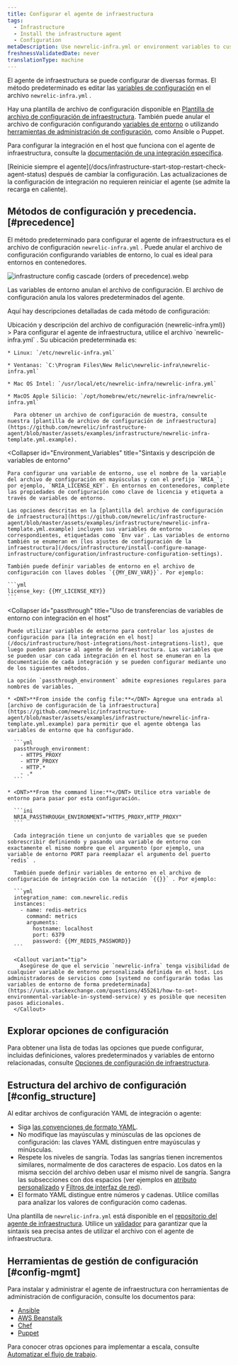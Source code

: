 ```yaml
---
title: Configurar el agente de infraestructura
tags:
  - Infrastructure
  - Install the infrastructure agent
  - Configuration
metaDescription: Use newrelic-infra.yml or environment variables to customize New Relic's infrastructure agent settings like license key or custom attributes.
freshnessValidatedDate: never
translationType: machine
---
```


El agente de infraestructura se puede configurar de diversas formas. El método predeterminado es editar las [variables de configuración](/docs/infrastructure/install-configure-infrastructure/configuration/infrastructure-configuration-settings) en el archivo `newrelic-infra.yml` .

Hay una plantilla de archivo de configuración disponible en [Plantilla de archivo de configuración de infraestructura](https://github.com/newrelic/infrastructure-agent/blob/master/assets/examples/infrastructure/newrelic-infra-template.yml.example). También puede anular el archivo de configuración configurando [variables de entorno](#Environment_Variables) o utilizando [herramientas de administración de configuración](#config-mgmt), como Ansible o Puppet.

Para configurar la integración en el host que funciona con el agente de infraestructura, consulte la [documentación de una integración específica](/docs/integrations/host-integrations/get-started/introduction-host-integrations).

<Callout variant="important">
  [Reinicie siempre el agente](/docs/infrastructure-start-stop-restart-check-agent-status) después de cambiar la configuración. Las actualizaciones de la configuración de integración no requieren reiniciar el agente (se admite la recarga en caliente).
</Callout>

## Métodos de configuración y precedencia. [#precedence]

El método predeterminado para configurar el agente de infraestructura es el archivo de configuración `newrelic-infra.yml` . Puede anular el archivo de configuración configurando variables de entorno, lo cual es ideal para entornos en contenedores.

<img
  title="infrastructure config cascade (orders of precedence).webp"
  alt="infrastructure config cascade (orders of precedence).webp"
  src="/images/infrastructure_diagram_cascade-config.webp"
/>

<figcaption>
  Las variables de entorno anulan el archivo de configuración. El archivo de configuración anula los valores predeterminados del agente.
</figcaption>

Aquí hay descripciones detalladas de cada método de configuración:

<CollapserGroup>
  <Collapser
    id="config-file"
    title={<>Ubicación y descripción del archivo de configuración (<InlineCode>newrelic-infra.yml</InlineCode>)</>}
  >
    Para configurar el agente de infraestructura, utilice el archivo `newrelic-infra.yml` . Su ubicación predeterminada es:

    * Linux: `/etc/newrelic-infra.yml`

    * Ventanas: `C:\Program Files\New Relic\newrelic-infra\newrelic-infra.yml`

    * Mac OS Intel: `/usr/local/etc/newrelic-infra/newrelic-infra.yml`

    * MacOS Apple Silicio: `/opt/homebrew/etc/newrelic-infra/newrelic-infra.yml`

      Para obtener un archivo de configuración de muestra, consulte nuestra [plantilla de archivo de configuración de infraestructura](https://github.com/newrelic/infrastructure-agent/blob/master/assets/examples/infrastructure/newrelic-infra-template.yml.example).
  </Collapser>

  <Collapser
    id="Environment_Variables"
    title="Sintaxis y descripción de variables de entorno"
  >
    Para configurar una variable de entorno, use el nombre de la variable del archivo de configuración en mayúsculas y con el prefijo `NRIA_`; por ejemplo, `NRIA_LICENSE_KEY`. En entornos en contenedores, complete las propiedades de configuración como clave de licencia y etiqueta a través de variables de entorno.

    Las opciones descritas en la [plantilla del archivo de configuración de infraestructura](https://github.com/newrelic/infrastructure-agent/blob/master/assets/examples/infrastructure/newrelic-infra-template.yml.example) incluyen sus variables de entorno correspondientes, etiquetadas como `Env var`. Las variables de entorno también se enumeran en [los ajustes de configuración de la infraestructura](/docs/infrastructure/install-configure-manage-infrastructure/configuration/infrastructure-configuration-settings).

    También puede definir variables de entorno en el archivo de configuración con llaves dobles `{{MY_ENV_VAR}}`. Por ejemplo:

    ```yml
    license_key: {{MY_LICENSE_KEY}}
    ```
  </Collapser>

  <Collapser
    id="passthrough"
    title="Uso de transferencias de variables de entorno con integración en el host"
  >
    Puede utilizar variables de entorno para controlar los ajustes de configuración para [la integración en el host](/docs/infrastructure/host-integrations/host-integrations-list), que luego pueden pasarse al agente de infraestructura. Las variables que se pueden usar con cada integración en el host se enumeran en la documentación de cada integración y se pueden configurar mediante uno de los siguientes métodos.

    La opción `passthrough_environment` admite expresiones regulares para nombres de variables.

    * <DNT>**From inside the config file:**</DNT> Agregue una entrada al [archivo de configuración de la infraestructura](https://github.com/newrelic/infrastructure-agent/blob/master/assets/examples/infrastructure/newrelic-infra-template.yml.example) para permitir que el agente obtenga las variables de entorno que ha configurado.

      ```yml
      passthrough_environment:
        - HTTPS_PROXY
        - HTTP_PROXY
        - HTTP.*
        - .* 
      ```

    * <DNT>**From the command line:**</DNT> Utilice otra variable de entorno para pasar por esta configuración.

      ```ini
      NRIA_PASSTHROUGH_ENVIRONMENT="HTTPS_PROXY,HTTP_PROXY"
      ```

      Cada integración tiene un conjunto de variables que se pueden sobrescribir definiendo y pasando una variable de entorno con exactamente el mismo nombre que el argumento (por ejemplo, una variable de entorno PORT para reemplazar el argumento del puerto `redis` .

      También puede definir variables de entorno en el archivo de configuración de integración con la notación `{{}}` . Por ejemplo:

      ```yml
      integration_name: com.newrelic.redis
      instances:
        - name: redis-metrics
          command: metrics
          arguments:
            hostname: localhost
            port: 6379
            password: {{MY_REDIS_PASSWORD}}
      ```

      <Callout variant="tip">
        Asegúrese de que el servicio `newrelic-infra` tenga visibilidad de cualquier variable de entorno personalizada definida en el host. Los administradores de servicios como [systemd no configurarán todas las variables de entorno de forma predeterminada](https://unix.stackexchange.com/questions/455261/how-to-set-environmental-variable-in-systemd-service) y es posible que necesiten pasos adicionales.
      </Callout>
  </Collapser>
</CollapserGroup>

## Explorar opciones de configuración

Para obtener una lista de todas las opciones que puede configurar, incluidas definiciones, valores predeterminados y variables de entorno relacionadas, consulte [Opciones de configuración de infraestructura](/docs/infrastructure/install-configure-infrastructure/configuration/infrastructure-configuration-settings).

## Estructura del archivo de configuración [#config_structure]

Al editar archivos de configuración YAML de integración o agente:

* Siga [las convenciones de formato YAML](https://en.wikipedia.org/wiki/YAML).
* No modifique las mayúsculas y minúsculas de las opciones de configuración: las claves YAML distinguen entre mayúsculas y minúsculas.
* Respete los niveles de sangría. Todas las sangrías tienen incrementos similares, normalmente de dos caracteres de espacio. Los datos en la misma sección del archivo deben usar el mismo nivel de sangría. Sangra las subsecciones con dos espacios (ver ejemplos en [atributo personalizado](/docs/infrastructure/install-configure-infrastructure/configuration/infrastructure-configuration-settings#custom-attributes) y [Filtros de interfaz de red](/docs/infrastructure/install-configure-infrastructure/configuration/infrastructure-configuration-settings#network-interface-filters)).
* El formato YAML distingue entre números y cadenas. Utilice comillas para analizar los valores de configuración como cadenas.

Una plantilla de `newrelic-infra.yml` está disponible en el [repositorio del agente de infraestructura](https://github.com/newrelic/infrastructure-agent/blob/master/assets/examples/infrastructure/newrelic-infra-template.yml.example). Utilice un [validador](http://www.yamllint.com/) para garantizar que la sintaxis sea precisa antes de utilizar el archivo con el agente de infraestructura.

## Herramientas de gestión de configuración [#config-mgmt]

Para instalar y administrar el agente de infraestructura con herramientas de administración de configuración, consulte los documentos para:

* [Ansible](/docs/infrastructure/new-relic-infrastructure/config-management-tools/configure-new-relic-infrastructure-using-ansible)
* [AWS Beanstalk](/docs/infrastructure/install-infrastructure-agent/config-management-tools/configure-infrastructure-agent-aws-elastic-beanstalk)
* [Chef](/docs/infrastructure/new-relic-infrastructure/config-management-tools/configure-new-relic-infrastructure-using-chef)
* [Puppet](/docs/infrastructure/new-relic-infrastructure/config-management-tools/configure-new-relic-infrastructure-puppet)

Para conocer otras opciones para implementar a escala, consulte [Automatizar el flujo de trabajo](https://developer.newrelic.com/automate-workflows).
